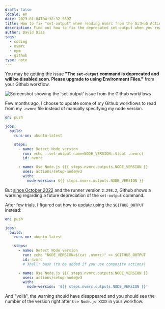 ```yaml
---
draft: false
locale: en
date: 2023-01-04T04:38:32.569Z
title: How to fix "set-output" when reading nvmrc from the GitHub Actions?
description: Find out how to fix the deprecated set-output when you read the Nodejs version from your .nvmrc file in Github workflows.
author: David Dias
tags:
  - coding
  - nvmrc
  - npm
  - github
type: note
---
```


You may be getting the issue **"The `set-output` command is deprecated and will be disabled soon. Please upgrade to using Environment Files."** from your Github workflow.

![Screenshot showing the 'set-output' issue from the Github workflows](/images/notes/set-output-nvmrc-github-actions.jpg)

Few months ago, I choose to update some of my Github workflows to read from my `.nvmrc` file instead of manually specifying my node version.

```.bash:.github/workflows/production.yml
on: push

jobs:
  build:
    runs-on: ubuntu-latest

    steps:
      - name: Detect Node version
        run: echo ::set-output name=NODE_VERSION::$(cat .nvmrc)
        id: nvmrc

      - name: Use Node.js ${{ steps.nvmrc.outputs.NODE_VERSION }}
        uses: actions/setup-node@v3
        with:
          node-version: ${{ steps.nvmrc.outputs.NODE_VERSION }}
```

But [since October 2022](https://github.blog/changelog/2022-10-11-github-actions-deprecating-save-state-and-set-output-commands/) and the runner version `2.298.2`, Github shows a warning regarding a future depreciation of the `set-output` command.

After few trials, I figured out how to update using the `$GITHUB_OUTPUT` instead:

```.bash:.github/workflows/update-production.yml
on: push

jobs:
  build:
    runs-on: ubuntu-latest

    steps:
      - name: Detect Node version
        run: echo "NODE_VERSION=$(cat .nvmrc)" >> $GITHUB_OUTPUT
        id: nvmrc
        # shell: bash (to be added if you use composite actions)

      - name: Use Node.js ${{ steps.nvmrc.outputs.NODE_VERSION }}
        uses: actions/setup-node@v3
        with:
          node-version: '${{ steps.nvmrc.outputs.NODE_VERSION }}'
```

And "voilà", the warning should have disappeared and you should see the number of the version right after `Use Node.js XXXX` in your workflow.

